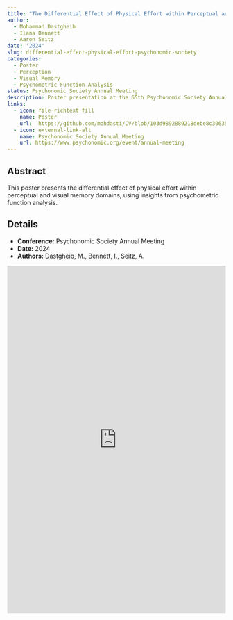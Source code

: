 ```yaml
---
title: "The Differential Effect of Physical Effort within Perceptual and Visual Memory Domains: Insights from Psychometric Function Analysis"
author:
  - Mohammad Dastgheib
  - Ilana Bennett
  - Aaron Seitz
date: '2024'
slug: differential-effect-physical-effort-psychonomic-society
categories:
  - Poster
  - Perception
  - Visual Memory
  - Psychometric Function Analysis
status: Psychonomic Society Annual Meeting
description: Poster presentation at the 65th Psychonomic Society Annual Meeting.
links:
  - icon: file-richtext-fill
    name: Poster
    url:  https://github.com/mohdasti/CV/blob/103d9892889218debe8c306356643ab003b2572b/docs/misc\%20docs/2024_abstracts_of_the_psycho.pdf
  - icon: external-link-alt
    name: Psychonomic Society Annual Meeting
    url: https://www.psychonomic.org/event/annual-meeting
---
```


## Abstract

This poster presents the differential effect of physical effort within perceptual and visual memory domains, using insights from psychometric function analysis.

## Details

- **Conference:** Psychonomic Society Annual Meeting
- **Date:** 2024
- **Authors:** Dastgheib, M., Bennett, I., Seitz, A.

<iframe src="https://drive.google.com/file/d/19MKW0MzODdfZVed1ZzIr-1tI2WmdBgaK/preview" width="100%" height="800" frameborder="0" scrolling="yes"></iframe>